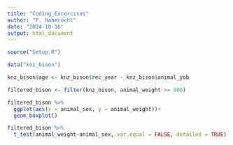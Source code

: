 ```yaml
---
title: "Coding_Excercises"
author: "F. Haberecht"
date: "2024-10-16"
output: html_document
---
```

```r
source("Setup.R")
```
```r
data("knz_bison")
```
```r
knz_bison$age <- knz_bison$rec_year - knz_bison$animal_yob
```
```r
filtered_bison <- filter(knz_bison, animal_weight >= 800)
```
```r
filtered_bison %>%
  ggplot(aes(x = animal_sex, y = animal_weight))+
  geom_boxplot()
```
```r
filtered_bison %>%
  t_test(animal_weight~animal_sex, var.equal = FALSE, detailed = TRUE)
```


